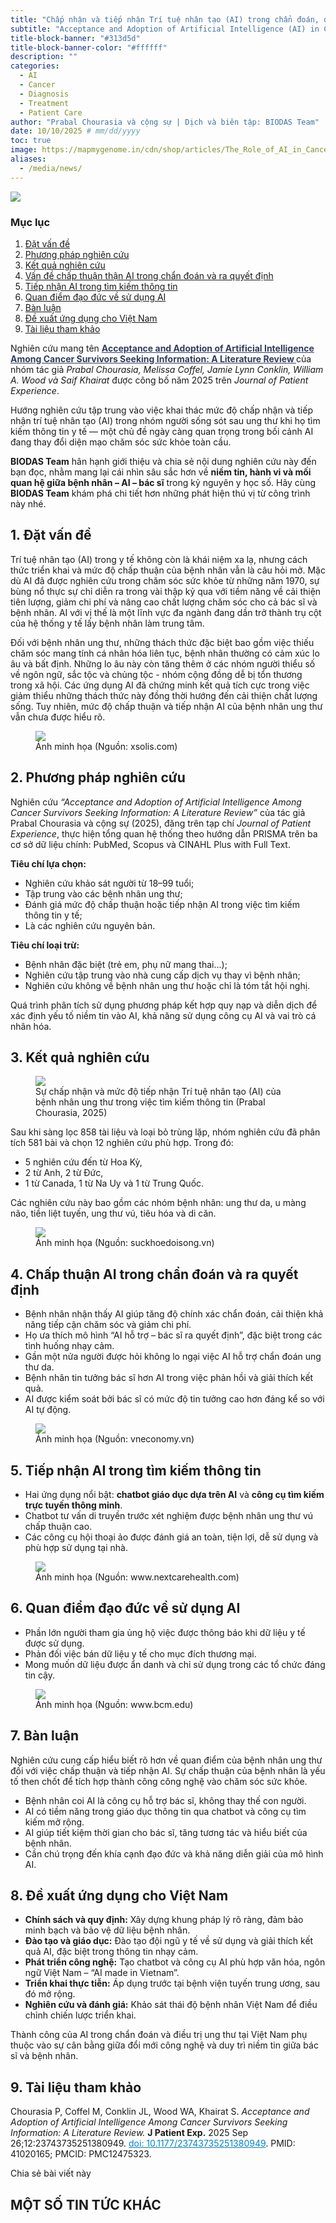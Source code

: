 ```yaml
---
title: "Chấp nhận và tiếp nhận Trí tuệ nhân tạo (AI) trong chẩn đoán, điều trị và chăm sóc người bệnh ung thư"
subtitle: "Acceptance and Adoption of Artificial Intelligence (AI) in Cancer Diagnosis, Treatment, and Patient Care"
title-block-banner: "#313d5d"
title-block-banner-color: "#ffffff"
description: ""
categories:
  - AI
  - Cancer
  - Diagnosis
  - Treatment
  - Patient Care
author: "Prabal Chourasia và cộng sự | Dịch và biên tập: BIODAS Team"
date: 10/10/2025 # mm/dd/yyyy
toc: true
image: https://mapmygenome.in/cdn/shop/articles/The_Role_of_AI_in_Cancer_Diagnosis_and_Treatment.jpg?v=1745564737
aliases: 
  - /media/news/
---
```


![](https://pharmaphorum.com/wp-content/uploads/2020/04/AI-and-cancer-care-Three-ways-artificial-intelligence-may-transform-cancer-outcomes.jpg){fig-align="center" class="img-cover"}



```{=html}
<!-- Gắn file CSS -->
<link rel="stylesheet" href="section-news-template.css">

<!-- Font Awesome CDN (hiển thị icon mạng xã hội) -->
<link rel="stylesheet" href="https://cdnjs.cloudflare.com/ajax/libs/font-awesome/6.5.0/css/all.min.css">


<body class="section-news-template">
<div class="layout">

  <!-- Sidebar TOC -->
  <nav class="toc">
    <h3>Mục lục</h3>
    <ol>
      <li><a href="#sec-1">Đặt vấn đề</a></li>
      <li><a href="#sec-2">Phương pháp nghiên cứu</a></li>
      <li><a href="#sec-3">Kết quả nghiên cứu</a></li>
      <li><a href="#sec-4">Vấn đề chấp thuận thận AI trong chẩn đoán và ra quyết định</a></li>
      <li><a href="#sec-5">Tiếp nhận AI trong tìm kiếm thông tin</a></li>
      <li><a href="#sec-6">Quan điểm đạo đức về sử dụng AI</a></li>
      <li><a href="#sec-7">Bàn luận</a></li>
      <li><a href="#sec-8">Đề xuất ứng dụng cho Việt Nam</a></li>
      <li><a href="#sec-9">Tài liệu tham khảo</a></li>
    </ol>
  </nav>

  <!-- Nội dung chính -->
  <main class="content">

    <!-- =============================
     INTRO SECTION – BIODAS ARTICLE INTRO
     ============================= -->
    <section>
      <p>
        Nghiên cứu mang tên 
        <strong>
          <a href="https://doi.org/10.1177/23743735251380949" 
            target="_blank" 
            rel="noopener noreferrer"
            style="color:#313d5d; text-decoration:underline;">
            Acceptance and Adoption of Artificial Intelligence Among Cancer Survivors Seeking Information: A Literature Review
          </a>
        </strong>           
        của nhóm tác giả 
        <em>Prabal Chourasia, Melissa Coffel, Jamie Lynn Conklin, William A. Wood và Saif Khairat</em> 
        được công bố năm 2025 trên 
        <em>Journal of Patient Experience</em>.
      </p>

      <p>
        Hướng nghiên cứu tập trung vào việc khai thác mức độ chấp nhận và tiếp nhận trí tuệ nhân tạo (AI) trong nhóm người sống sót sau ung thư khi họ tìm kiếm thông tin y tế — một chủ đề ngày càng quan trọng trong bối cảnh AI đang thay đổi diện mạo chăm sóc sức khỏe toàn cầu.
      </p>

      <div class="callout">
        <p>
          <strong>BIODAS Team</strong> hân hạnh giới thiệu và chia sẻ nội dung nghiên cứu này đến bạn đọc, 
          nhằm mang lại cái nhìn sâu sắc hơn về 
          <strong>niềm tin, hành vi và mối quan hệ giữa bệnh nhân – AI – bác sĩ</strong> trong kỷ nguyên y học số. 
          Hãy cùng <strong>BIODAS Team</strong> khám phá chi tiết hơn những phát hiện thú vị từ công trình này nhé.
        </p>
      </div>
    </section>


    <!-- 1. Đặt vấn đề -->
    <section id="sec-1">
      <h2>1. Đặt vấn đề</h2>
      <p>
        Trí tuệ nhân tạo (AI) trong y tế không còn là khái niệm xa lạ, nhưng cách thức triển khai và mức độ chấp thuận của bệnh nhân vẫn là câu hỏi mở. Mặc dù AI đã được nghiên cứu trong chăm sóc sức khỏe từ những năm 1970, sự bùng nổ thực sự chỉ diễn ra trong vài thập kỷ qua với tiềm năng về cải thiện tiên lượng, giảm chi phí và nâng cao chất lượng chăm sóc cho cả bác sĩ và bệnh nhân. AI với vị thế là một lĩnh vực đa ngành đang dần trở thành trụ cột của hệ thống y tế lấy bệnh nhân làm trung tâm.
      </p>
      <p>
        Đối với bệnh nhân ung thư, những thách thức đặc biệt bao gồm việc thiếu chăm sóc mang tính cá nhân hóa liên tục, bệnh nhân thường có cảm xúc lo âu và bất định. Những lo âu này còn tăng thêm ở các nhóm người thiểu số về ngôn ngữ, sắc tộc và chủng tộc - nhóm cộng đồng dễ bị tổn thương trong xã hội. Các ứng dụng AI đã chứng minh kết quả tích cực trong việc giảm thiểu những thách thức này đồng thời hướng đến cải thiện chất lượng sống. Tuy nhiên, mức độ chấp thuận và tiếp nhận AI của bệnh nhân ung thư vẫn chưa được hiểu rõ.
      </p>
    </section>

    <!-- Ảnh minh họa -->
    <figure>
      <div class="img-wrap">
        <img src="https://www.xsolis.com/wp-content/uploads/2023/05/ai-in-healthcare-3.webp" class="img" />
      </div>
      <figcaption>
        Ảnh minh họa (Nguồn: xsolis.com)
      </figcaption>
    </figure>


    <!-- 2. Phương pháp nghiên cứu -->
    <section id="sec-2">
      <h2>2. Phương pháp nghiên cứu</h2>
      <p>
        Nghiên cứu <em>“Acceptance and Adoption of Artificial Intelligence Among Cancer Survivors Seeking Information: A Literature Review”</em> của tác giả Prabal Chourasia và cộng sự (2025), đăng trên tạp chí <em>Journal of Patient Experience</em>, thực hiện tổng quan hệ thống theo hướng dẫn PRISMA trên ba cơ sở dữ liệu chính: PubMed, Scopus và CINAHL Plus with Full Text.
      </p>
      <div class="callout">
        <p><strong>Tiêu chí lựa chọn:</strong></p>
        <ul>
          <li>Nghiên cứu khảo sát người từ 18–99 tuổi;</li>
          <li>Tập trung vào các bệnh nhân ung thư;</li>
          <li>Đánh giá mức độ chấp thuận hoặc tiếp nhận AI trong việc tìm kiếm thông tin y tế;</li>
          <li>Là các nghiên cứu nguyên bản.</li>
        </ul>
      </div>
      <div class="callout">
        <p><strong>Tiêu chí loại trừ:</strong></p>
        <ul>
          <li>Bệnh nhân đặc biệt (trẻ em, phụ nữ mang thai...);</li>
          <li>Nghiên cứu tập trung vào nhà cung cấp dịch vụ thay vì bệnh nhân;</li>
          <li>Nghiên cứu không về bệnh nhân ung thư hoặc chỉ là tóm tắt hội nghị.</li>
        </ul>
      </div>
      <p>
        Quá trình phân tích sử dụng phương pháp kết hợp quy nạp và diễn dịch để xác định yếu tố niềm tin vào AI, khả năng sử dụng công cụ AI và vai trò cá nhân hóa.
      </p>
    </section>

    <!-- 3. Kết quả nghiên cứu -->
    <section id="sec-3">
      <h2>3. Kết quả nghiên cứu</h2>
      
      <!-- Ảnh minh họa -->
      <figure>
        <div class="img-wrap">
          <img src="https://cdn.ncbi.nlm.nih.gov/pmc/blobs/1a5b/12475323/f104874480e0/10.1177_23743735251380949-fig1.jpg" class="img" />
        </div>
        <figcaption>
          Sự chấp nhận và mức độ tiếp nhận Trí tuệ nhân tạo (AI) của bệnh nhân ung thư trong việc tìm kiếm thông tin (Prabal Chourasia, 2025)
        </figcaption>
      </figure>

      <p>
        Sau khi sàng lọc 858 tài liệu và loại bỏ trùng lặp, nhóm nghiên cứu đã phân tích 581 bài và chọn 12 nghiên cứu phù hợp. Trong đó:
      </p>
      <ul>
        <li>5 nghiên cứu đến từ Hoa Kỳ,</li>
        <li>2 từ Anh, 2 từ Đức,</li>
        <li>1 từ Canada, 1 từ Na Uy và 1 từ Trung Quốc.</li>
      </ul>
      <p>
        Các nghiên cứu này bao gồm các nhóm bệnh nhân: ung thư da, u màng não, tiền liệt tuyến, ung thư vú, tiêu hóa và di căn.
      </p>
    </section>

    <!-- Ảnh minh họa -->
    <figure>
      <div class="img-wrap">
        <img src="https://suckhoedoisong.qltns.mediacdn.vn/thumb_w/640/324455921873985536/2021/9/28/dieu-tri-ung-thu-2-1632796387865274138824.jpeg" class="img" />
      </div>
      <figcaption>
        Ảnh minh họa (Nguồn: suckhoedoisong.vn)
      </figcaption>
    </figure>

    <!-- 4. Chấp thuận AI trong chẩn đoán và ra quyết định -->
    <section id="sec-4">
      <h2>4. Chấp thuận AI trong chẩn đoán và ra quyết định</h2>
      <div class="card">
        <ul>
          <li>Bệnh nhân nhận thấy AI giúp tăng độ chính xác chẩn đoán, cải thiện khả năng tiếp cận chăm sóc và giảm chi phí.</li>
          <li>Họ ưa thích mô hình “AI hỗ trợ – bác sĩ ra quyết định”, đặc biệt trong các tình huống nhạy cảm.</li>
          <li>Gần một nửa người được hỏi không lo ngại việc AI hỗ trợ chẩn đoán ung thư da.</li>
          <li>Bệnh nhân tin tưởng bác sĩ hơn AI trong việc phản hồi và giải thích kết quả.</li>
          <li>AI được kiểm soát bởi bác sĩ có mức độ tin tưởng cao hơn đáng kể so với AI tự động.</li>
        </ul>
      </div>
    </section>

    <!-- Ảnh minh họa -->
    <figure>
      <div class="img-wrap">
        <img src="https://media.vneconomy.vn/images/upload/2025/02/24/bn4.jpg?w=900" class="img" />
      </div>
      <figcaption>
        Ảnh minh họa (Nguồn: vneconomy.vn)
      </figcaption>
    </figure>

    <!-- 5. Tiếp nhận AI trong tìm kiếm thông tin -->
    <section id="sec-5">
      <h2>5. Tiếp nhận AI trong tìm kiếm thông tin</h2>
      <div class="card">
        <ul>
          <li>Hai ứng dụng nổi bật: <strong>chatbot giáo dục dựa trên AI</strong> và <strong>công cụ tìm kiếm trực tuyến thông minh</strong>.</li>
          <li>Chatbot tư vấn di truyền trước xét nghiệm được bệnh nhân ung thư vú chấp thuận cao.</li>
          <li>Các công cụ hội thoại ảo được đánh giá an toàn, tiện lợi, dễ sử dụng và phù hợp sử dụng tại nhà.</li>
        </ul>
      </div>
    </section>

    <!-- Ảnh minh họa -->
    <figure>
      <div class="img-wrap">
        <img src="https://i0.wp.com/www.nextcarehealth.com/wp-content/uploads/2022/06/Symptom-Checker.jpg?fit=1500%2C847&ssl=1" class="img" />
      </div>
      <figcaption>
        Ảnh minh họa (Nguồn: www.nextcarehealth.com)
      </figcaption>
    </figure>

    <!-- 6. Quan điểm đạo đức về sử dụng AI -->
    <section id="sec-6">
      <h2>6. Quan điểm đạo đức về sử dụng AI</h2>
      <div class="card">
        <ul>
          <li>Phần lớn người tham gia ủng hộ việc được thông báo khi dữ liệu y tế được sử dụng.</li>
          <li>Phản đối việc bán dữ liệu y tế cho mục đích thương mại.</li>
          <li>Mong muốn dữ liệu được ẩn danh và chỉ sử dụng trong các tổ chức đáng tin cậy.</li>
        </ul>
      </div>
    </section>

    <!-- Ảnh minh họa -->
    <figure>
      <div class="img-wrap">
        <img src="https://www.bcm.edu/sites/default/files/styles/two_thirds_width_component_image/public/2024-07/2.-adobestock_667490278.jpeg?h=9defd0a7&itok=Dv_p4o1j" class="img" />
      </div>
      <figcaption>
        Ảnh minh họa (Nguồn: www.bcm.edu)
      </figcaption>
    </figure>


    <!-- 7. Bàn luận -->
    <section id="sec-7">
      <h2>7. Bàn luận</h2>
      <p>
        Nghiên cứu cung cấp hiểu biết rõ hơn về quan điểm của bệnh nhân ung thư đối với việc chấp thuận và tiếp nhận AI. Sự chấp thuận của bệnh nhân là yếu tố then chốt để tích hợp thành công công nghệ vào chăm sóc sức khỏe.
      </p>
      <div class="callout">
        <ul>
          <li>Bệnh nhân coi AI là công cụ hỗ trợ bác sĩ, không thay thế con người.</li>
          <li>AI có tiềm năng trong giáo dục thông tin qua chatbot và công cụ tìm kiếm mở rộng.</li>
          <li>AI giúp tiết kiệm thời gian cho bác sĩ, tăng tương tác và hiểu biết của bệnh nhân.</li>
          <li>Cần chú trọng đến khía cạnh đạo đức và khả năng diễn giải của mô hình AI.</li>
        </ul>
      </div>
    </section>

    <!-- 8. Đề xuất ứng dụng cho Việt Nam -->
    <section id="sec-8">
      <h2>8. Đề xuất ứng dụng cho Việt Nam</h2>
      <div class="callout">
        <ul>
          <li><strong>Chính sách và quy định:</strong> Xây dựng khung pháp lý rõ ràng, đảm bảo minh bạch và bảo vệ dữ liệu bệnh nhân.</li>
          <li><strong>Đào tạo và giáo dục:</strong> Đào tạo đội ngũ y tế về sử dụng và giải thích kết quả AI, đặc biệt trong thông tin nhạy cảm.</li>
          <li><strong>Phát triển công nghệ:</strong> Tạo chatbot và công cụ AI phù hợp văn hóa, ngôn ngữ Việt Nam – “AI made in Vietnam”.</li>
          <li><strong>Triển khai thực tiễn:</strong> Áp dụng trước tại bệnh viện tuyến trung ương, sau đó mở rộng.</li>
          <li><strong>Nghiên cứu và đánh giá:</strong> Khảo sát thái độ bệnh nhân Việt Nam để điều chỉnh chiến lược triển khai.</li>
        </ul>
      </div>
      <p>
        Thành công của AI trong chẩn đoán và điều trị ung thư tại Việt Nam phụ thuộc vào sự cân bằng giữa đổi mới công nghệ và duy trì niềm tin giữa bác sĩ và bệnh nhân.
      </p>
    </section>

    <!-- 9. Tài liệu tham khảo -->
    <section id="sec-9">
      <h2>9. Tài liệu tham khảo</h2>
      <div class="ref">
        <a href="https://doi.org/10.1177/23743735251380949" 
          target="_blank" 
          rel="noopener noreferrer"
          style="text-decoration: none; color: inherit;">
          Chourasia P, Coffel M, Conklin JL, Wood WA, Khairat S. 
          <em>Acceptance and Adoption of Artificial Intelligence Among Cancer Survivors Seeking Information: A Literature Review.</em> 
          <strong>J Patient Exp.</strong> 2025 Sep 26;12:23743735251380949. 
          <span style="color:#0284c7; text-decoration:underline;">doi: 10.1177/23743735251380949</span>. 
          PMID: 41020165; PMCID: PMC12475323.
        </a>
      </div>
    </section>

    <!-- SOCIAL SHARE -->
    <div class="social-section">
      <p class="share-note">Chia sẻ bài viết này</p>
      <div class="social-share">
        <a href="https://www.facebook.com/sharer/sharer.php?u=https://www.biodas.net/media/news/251010-ai-cancer.html/" class="fb" title="Chia sẻ trên Facebook"><i class="fab fa-facebook-f"></i></a>
        <a href="https://twitter.com/intent/tweet?status=https://www.biodas.net/media/news/251010-ai-cancer.html/" class="x" title="Chia sẻ trên X / Twitter"><i class="fab fa-x-twitter"></i></a>
        <a href="https://www.linkedin.com/shareArticle?mini=true&url=https://biodas.net/media/news/251010-ai-cancer.html/" class="in" title="Chia sẻ trên LinkedIn"><i class="fab fa-linkedin-in"></i></a>
      </div>
    </div>

  </main>
</div>

<!-- =============================
     SECTION: BIODAS NEWS & INSIGHTS
     ============================= -->
<section class="biodas-news-section">
  <div class="news-list container">
    <h2 class="section-title">MỘT SỐ TIN TỨC KHÁC</h2>
    <div id="biodas-news-grid" class="news-grid"></div>
  </div>
</section>

</body>



<!-- JS SCRIPT -->
<script src="section-news-template.js"></script>

```
